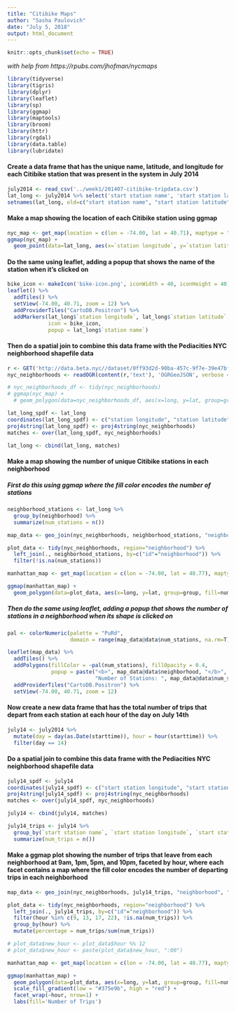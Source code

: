 ```yaml
---
title: "Citibike Maps"
author: "Sasha Paulovich"
date: "July 5, 2018"
output: html_document
---
```


```r
knitr::opts_chunk$set(echo = TRUE)
```

*with help from https://rpubs.com/jhofman/nycmaps*

```r
library(tidyverse)
library(tigris)
library(dplyr)
library(leaflet)
library(sp)
library(ggmap)
library(maptools)
library(broom)
library(httr)
library(rgdal)
library(data.table)
library(lubridate)
```

#### Create a data frame that has the unique name, latitude, and longitude for each Citibike station that was present in the system in July 2014
```r
july2014 <- read_csv('../week1/201407-citibike-tripdata.csv')
lat_long <- july2014 %>% select('start station name', 'start station latitude', 'start station longitude') %>% distinct()
setnames(lat_long, old=c("start station name", "start station latitude", "start station longitude"), new=c("station name", "station latitude", "station longitude"))
```

#### Make a map showing the location of each Citibike station using ggmap
```r
nyc_map <- get_map(location = c(lon = -74.00, lat = 40.71), maptype = "terrain", zoom = 11)
ggmap(nyc_map) +
  geom_point(data=lat_long, aes(x=`station longitude`, y=`station latitude`), color="blue", size = 1, stroke = 0, shape = 16)
```

#### Do the same using leaflet, adding a popup that shows the name of the station when it's clicked on
```r
bike_icon <- makeIcon('bike-icon.png', iconWidth = 40, iconHeight = 40)
leaflet() %>%
  addTiles() %>%
  setView(-74.00, 40.71, zoom = 12) %>%
  addProviderTiles("CartoDB.Positron") %>%
  addMarkers(lat_long$`station longitude`, lat_long$`station latitude`, 
             icon = bike_icon,
             popup = lat_long$`station name`)
```

#### Then do a spatial join to combine this data frame with the Pediacities NYC neighborhood shapefile data
```r
r <- GET('http://data.beta.nyc//dataset/0ff93d2d-90ba-457c-9f7e-39e47bf2ac5f/resource/35dd04fb-81b3-479b-a074-a27a37888ce7/download/d085e2f8d0b54d4590b1e7d1f35594c1pediacitiesnycneighborhoods.geojson')
nyc_neighborhoods <- readOGR(content(r,'text'), 'OGRGeoJSON', verbose = F)

# nyc_neighborhoods_df <- tidy(nyc_neighborhoods)
# ggmap(nyc_map) + 
  # geom_polygon(data=nyc_neighborhoods_df, aes(x=long, y=lat, group=group), color="blue", fill=NA)

lat_long_spdf <- lat_long
coordinates(lat_long_spdf) <- c("station longitude", "station latitude")
proj4string(lat_long_spdf) <- proj4string(nyc_neighborhoods)
matches <- over(lat_long_spdf, nyc_neighborhoods)

lat_long <- cbind(lat_long, matches)
```

#### Make a map showing the number of unique Citibike stations in each neighborhood
##### First do this using ggmap where the fill color encodes the number of stations
```r
neighborhood_stations <- lat_long %>%
  group_by(neighborhood) %>%
  summarize(num_stations = n())

map_data <- geo_join(nyc_neighborhoods, neighborhood_stations, "neighborhood", "neighborhood")

plot_data <- tidy(nyc_neighborhoods, region="neighborhood") %>%
  left_join(., neighborhood_stations, by=c("id"="neighborhood")) %>%
  filter(!is.na(num_stations))

manhattan_map <- get_map(location = c(lon = -74.00, lat = 40.77), maptype = "terrain", zoom = 12)

ggmap(manhattan_map) +
  geom_polygon(data=plot_data, aes(x=long, y=lat, group=group, fill=num_stations), color="white", alpha=0.8)
```

##### Then do the same using leaflet, adding a popup that shows the number of stations in a neighborhood when its shape is clicked on
```r
pal <- colorNumeric(palette = "PuRd",
                    domain = range(map_data@data$num_stations, na.rm=T))

leaflet(map_data) %>%
  addTiles() %>% 
  addPolygons(fillColor = ~pal(num_stations), fillOpacity = 0.4, 
              popup = paste("<b>", map_data@data$neighborhood, "</b>", "<br/>", 
                            "Number of Stations: ", map_data@data$num_stations)) %>% 
  addProviderTiles("CartoDB.Positron") %>%
  setView(-74.00, 40.71, zoom = 12)

```

#### Now create a new data frame that has the total number of trips that depart from each station at each hour of the day on July 14th
```r
july14 <- july2014 %>% 
  mutate(day = day(as.Date(starttime)), hour = hour(starttime)) %>%
  filter(day == 14)
```


#### Do a spatial join to combine this data frame with the Pediacities NYC neighborhood shapefile data
```r
july14_spdf <- july14
coordinates(july14_spdf) <- c("start station longitude", "start station latitude")
proj4string(july14_spdf) <- proj4string(nyc_neighborhoods)
matches <- over(july14_spdf, nyc_neighborhoods)

july14 <- cbind(july14, matches)

july14_trips <- july14 %>%
  group_by(`start station name`, `start station longitude`, `start station latitude`, neighborhood, hour) %>%
  summarize(num_trips = n())

```


#### Make a ggmap plot showing the number of trips that leave from each neighborhood at 9am, 1pm, 5pm, and 10pm, faceted by hour, where each facet contains a map where the fill color encodes the number of departing trips in each neighborhood
```r
map_data <- geo_join(nyc_neighborhoods, july14_trips, "neighborhood", "neighborhood")

plot_data <- tidy(nyc_neighborhoods, region="neighborhood") %>%
  left_join(., july14_trips, by=c("id"="neighborhood")) %>%
  filter(hour %in% c(9, 13, 17, 22), !is.na(num_trips)) %>%
  group_by(hour) %>%
  mutate(percentage = num_trips/sum(num_trips))

# plot_data$new_hour <- plot_data$hour %% 12
# plot_data$new_hour <- paste(plot_data$new_hour, ":00")

manhattan_map <- get_map(location = c(lon = -74.00, lat = 40.77), maptype = "terrain", zoom = 12)

ggmap(manhattan_map) +
  geom_polygon(data=plot_data, aes(x=long, y=lat, group=group, fill=num_trips), color="white", alpha=0.9) +
  scale_fill_gradient(low = "#375e9b", high = "red") +
  facet_wrap(~hour, nrow=1) + 
  labs(fill='Number of Trips') 
```
